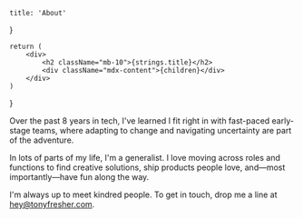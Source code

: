     title: 'About'
}

    return (
        <div>
            <h2 className="mb-10">{strings.title}</h2>
            <div className="mdx-content">{children}</div>
        </div>
    )
}

Over the past 8 years in tech, I've learned I fit right in with fast-paced early-stage teams, where adapting to change and navigating uncertainty are part of the adventure.

In lots of parts of my life, I'm a generalist. I love moving across roles and functions to find creative solutions, ship products people love, and—most importantly—have fun along the way.

I'm always up to meet kindred people. To get in touch, drop me a line at hey@tonyfresher.com.
